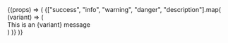 

<Meta title="Atoms/Message" component={Message} />

<Canvas>
  <Story name="Basic">
    {(props) => (
      <Card>
        <CardBody>
          {["success", "info", "warning", "danger", "description"].map(
            (variant) => (
              <div>
                <Message variant={variant} mb={4}>
                  This is an {variant} message
                </Message>
              </div>
            )
          )}
        </CardBody>
      </Card>
    )}
  </Story>
</Canvas>
